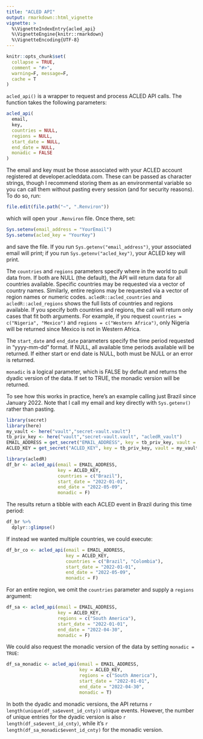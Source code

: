 ```yaml
---
title: "ACLED API"
output: rmarkdown::html_vignette
vignette: >
  %\VignetteIndexEntry{acled_api}
  %\VignetteEngine{knitr::rmarkdown}
  %\VignetteEncoding{UTF-8}
---
```


```r
knitr::opts_chunk$set(
  collapse = TRUE,
  comment = "#>",
  warning=F, message=F,
  cache = T
)
```


`acled_api()` is a wrapper to request and process ACLED API calls. The function takes the following parameters:

```r
acled_api(
  email,
  key,
  countries = NULL,
  regions = NULL,
  start_date = NULL,
  end_date = NULL,
  monadic = FALSE
)
```

The email and key must be those associated with your ACLED account registered at developer.acleddata.com. These can be passed as character strings, though I recommend storing them as an environmental variable so you can call them without pasting every session (and for security reasons). To do so, run:
```r
file.edit(file.path("~", ".Renviron"))
```
which will open your `.Renviron` file. Once there, set:
```r
Sys.setenv(email_address = "YourEmail")
Sys.setenv(acled_key = "YourKey")
```
and save the file. If you run `Sys.getenv("email_address")`, your associated email will print; if you run `Sys.getenv("acled_key")`, your ACLED key will print. 

The `countries` and `regions` parameters specify where in the world to pull data from. If both are NULL (the default), the API will return data for all countries available. Specific countries may be requested via a vector of country names. Similarly, entire regions may be requested via a vector of region names or numeric codes. `acledR::acled_countries` and `acledR::acled_regions` shows the full lists of countries and regions available. If you specify both countries and regions, the call will return only cases that fit both arguments. For example, if you request `countries = c("Nigeria", "Mexico")` and `regions = c("Western Africa")`, only Nigeria will be returned since Mexico is not in Western Africa. 

The `start_date` and `end_date` parameters specify the time period requested in "yyyy-mm-dd" format. If NULL, all available time periods available will be returned. If either start or end date is NULL, both must be NULL or an error is returned. 

`monadic` is a logical parameter, which is FALSE by default and returns the dyadic version of the data. If set to TRUE, the monadic version will be returned. 

To see how this works in practice, here's an example calling just Brazil since January 2022. Note that I call my email and key directly with `Sys.getenv()` rather than pasting. 

```r
library(secret)
library(here)
my_vault <- here("vault","secret-vault.vault")
tb_priv_key <- here("vault","secret-vault.vault", "acledR_vault")
EMAIL_ADDRESS = get_secret("EMAIL_ADDRESS", key = tb_priv_key, vault = my_vault)[[1]]
ACLED_KEY = get_secret("ACLED_KEY", key = tb_priv_key, vault = my_vault)[[1]]
```


```r
library(acledR)
df_br <- acled_api(email = EMAIL_ADDRESS,
                   key = ACLED_KEY,
                   countries = c("Brazil"),
                   start_date = "2022-01-01",
                   end_date = "2022-05-09",
                   monadic = F)
```

The results return a tibble with each ACLED event in Brazil during this time period:

```r
df_br %>% 
  dplyr::glimpse()
```



If instead we wanted multiple countries, we could execute:

```r
df_br_co <- acled_api(email = EMAIL_ADDRESS,
                      key = ACLED_KEY,
                      countries = c("Brazil", "Colombia"),
                      start_date = "2022-01-01",
                      end_date = "2022-05-09",
                      monadic = F)
```

For an entire region, we omit the `countries` parameter and supply a `regions` argument:

```r
df_sa <- acled_api(email = EMAIL_ADDRESS,
                   key = ACLED_KEY,
                   regions = c("South America"),
                   start_date = "2022-01-01",
                   end_date = "2022-04-30",
                   monadic = F)
```


We could also request the monadic version of the data by setting `monadic = TRUE`:

```r
df_sa_monadic <- acled_api(email = EMAIL_ADDRESS,
                           key = ACLED_KEY,
                           regions = c("South America"),
                           start_date = "2022-01-01",
                           end_date = "2022-04-30",
                           monadic = T)
```

In both the dyadic and monadic versions, the API returns `r length(unique(df_sa$event_id_cnty))` unique events. However, the number of unique entries for the dyadic version is also `r length(df_sa$event_id_cnty)`, while it's `r length(df_sa_monadic$event_id_cnty)` for the monadic version.


